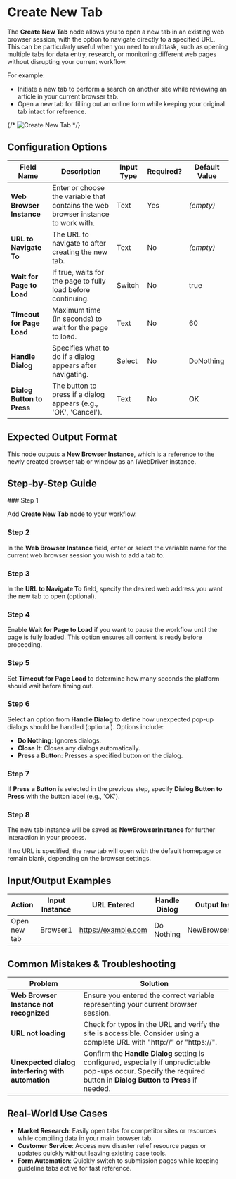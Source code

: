 
# Create New Tab

The **Create New Tab** node allows you to open a new tab in an existing web browser session, with the option to navigate directly to a specified URL. This can be particularly useful when you need to multitask, such as opening multiple tabs for data entry, research, or monitoring different web pages without disrupting your current workflow.

For example:

- Initiate a new tab to perform a search on another site while reviewing an article in your current browser tab.
- Open a new tab for filling out an online form while keeping your original tab intact for reference.

{/* ![Create New Tab](./create-new-tab.png) */}

## Configuration Options

| Field Name                 | Description                                                                       | Input Type | Required? | Default Value |
| -------------------------- | --------------------------------------------------------------------------------- | ---------- | --------- | ------------- |
| **Web Browser Instance**   | Enter or choose the variable that contains the web browser instance to work with. | Text       | Yes       | _(empty)_     |
| **URL to Navigate To**     | The URL to navigate to after creating the new tab.                                | Text       | No        | _(empty)_     |
| **Wait for Page to Load**  | If true, waits for the page to fully load before continuing.                      | Switch     | No        | true          |
| **Timeout for Page Load**  | Maximum time (in seconds) to wait for the page to load.                           | Text       | No        | 60            |
| **Handle Dialog**          | Specifies what to do if a dialog appears after navigating.                        | Select     | No        | DoNothing     |
| **Dialog Button to Press** | The button to press if a dialog appears (e.g., 'OK', 'Cancel').                   | Text       | No        | OK            |

## Expected Output Format

This node outputs a **New Browser Instance**, which is a reference to the newly created browser tab or window as an IWebDriver instance.

## Step-by-Step Guide

<Steps>
### Step 1

Add **Create New Tab** node to your workflow.

### Step 2

In the **Web Browser Instance** field, enter or select the variable name for the current web browser session you wish to add a tab to.

### Step 3

In the **URL to Navigate To** field, specify the desired web address you want the new tab to open (optional).

### Step 4

Enable **Wait for Page to Load** if you want to pause the workflow until the page is fully loaded. This option ensures all content is ready before proceeding.

### Step 5

Set **Timeout for Page Load** to determine how many seconds the platform should wait before timing out.

### Step 6

Select an option from **Handle Dialog** to define how unexpected pop-up dialogs should be handled (optional). Options include:

- **Do Nothing**: Ignores dialogs.
- **Close It**: Closes any dialogs automatically.
- **Press a Button**: Presses a specified button on the dialog.

### Step 7

If **Press a Button** is selected in the previous step, specify **Dialog Button to Press** with the button label (e.g., 'OK').

### Step 8

The new tab instance will be saved as **NewBrowserInstance** for further interaction in your process.

</Steps>

<Callout type="info" title="Tip">
  If no URL is specified, the new tab will open with the default homepage or
  remain blank, depending on the browser settings.
</Callout>

## Input/Output Examples

| Action       | Input Instance | URL Entered         | Handle Dialog | Output Instance    | Output Type         |
| ------------ | -------------- | ------------------- | ------------- | ------------------ | ------------------- |
| Open new tab | Browser1       | https://example.com | Do Nothing    | NewBrowserInstance | IWebDriver Instance |

## Common Mistakes & Troubleshooting

| Problem                                           | Solution                                                                                                                                                             |
| ------------------------------------------------- | -------------------------------------------------------------------------------------------------------------------------------------------------------------------- |
| **Web Browser Instance not recognized**           | Ensure you entered the correct variable representing your current browser session.                                                                                   |
| **URL not loading**                               | Check for typos in the URL and verify the site is accessible. Consider using a complete URL with "http://" or "https://".                                            |
| **Unexpected dialog interfering with automation** | Confirm the **Handle Dialog** setting is configured, especially if unpredictable pop-ups occur. Specify the required button in **Dialog Button to Press** if needed. |

## Real-World Use Cases

- **Market Research**: Easily open tabs for competitor sites or resources while compiling data in your main browser tab.
- **Customer Service**: Access new disaster relief resource pages or updates quickly without leaving existing case tools.
- **Form Automation**: Quickly switch to submission pages while keeping guideline tabs active for fast reference.

